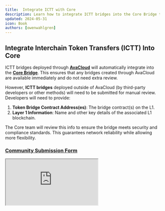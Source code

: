 ```yaml
---
title:  Integrate ICTT with Core
description: Learn how to integrate ICTT bridges into the Core Bridge through AvaCloud.
updated: 2024-05-31
icon: Book
authors: [owenwahlgren]
---
```


## Integrate Interchain Token Transfers (ICTT) Into Core

ICTT bridges deployed through [**AvaCloud**](https://avacloud.io/) will automatically integrate into the [**Core Bridge**](https://core.app/en/bridge). This ensures that any bridges created through AvaCloud are available immediately and do not need extra review.

However, **ICTT bridges** deployed outside of AvaCloud (by third-party developers or other methods) will need to be submitted for manual review. Developers will need to provide:

1. **Token Bridge Contract Address(es)**: The bridge contract(s) on the L1.
2. **Layer 1 Information**: Name and other key details of the associated L1 blockchain.

The Core team will review this info to ensure the bridge meets security and compliance standards. This guarantees network reliability while allowing more flexibility.

### [Community Submission Form](https://forms.gle/jdcKcYWu26CsY6jRA)

<iframe src="https://forms.gle/jdcKcYWu26CsY6jRA" className="w-full h-96" />

### AvaCloud Relayer Service and Bridge Integration

When deploying ICTT bridges, the **meta-transaction relayer** plays a key role in enhancing the user experience. Once the bridge is set up, the relayer ensures users can transfer assets between chains without worrying about gas fees. 

By using the **relayer service**, gas costs for transactions made through the bridge are handled on behalf of users, streamlining cross-chain operations. The relayer, funded with the L1's gas token, forwards transactions signed by users to the destination chain, ensuring the asset bridge between chains works smoothly without requiring users to hold or manage gas tokens.

This integration is especially useful for bridging clients who are not familiar with Web3, as it removes the need for them to manage gas tokens during the cross-chain asset transfer process. Once set up, the relayer infrastructure includes:

1. A **relaying node** to handle transactions.
2. A **relayer wallet** funded with gas tokens from the L1.
3. A **trusted forwarder contract** that securely relays transactions.

With this setup, users benefit from a gas-free experience when interacting with your bridge, making cross-chain transfers and other actions seamless and accessible.
